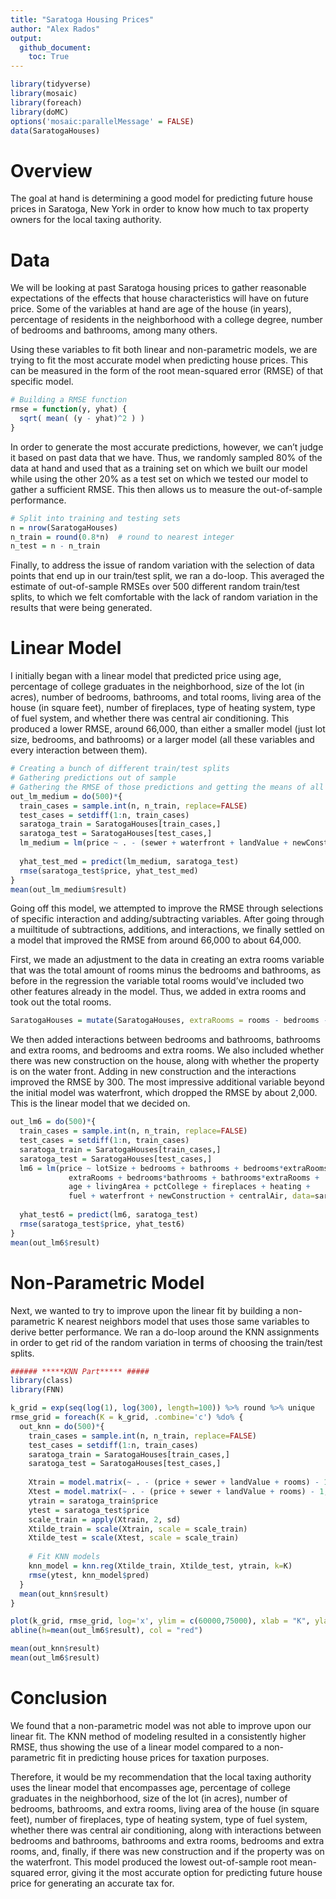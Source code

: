 ```yaml
---
title: "Saratoga Housing Prices"
author: "Alex Rados"
output: 
  github_document:
    toc: True
---
```


```r
library(tidyverse)
library(mosaic)
library(foreach)
library(doMC)
options('mosaic:parallelMessage' = FALSE)
data(SaratogaHouses)
``` 

# Overview  
The goal at hand is determining a good model for predicting future house prices in Saratoga, New York in order to know how much to tax property owners for the local taxing authority.

# Data  
We will be looking at past Saratoga housing prices to gather reasonable expectations of the effects that house characteristics will have on future price. Some of the variables at hand are age of the house (in years), percentage of residents in the neighborhood with a college degree, number of bedrooms and bathrooms, among many others. 

Using these variables to fit both linear and non-parametric models, we are trying to fit the most accurate model when predicting house prices. This can be measured in the form of the root mean-squared error (RMSE) of that specific model. 

```r
# Building a RMSE function
rmse = function(y, yhat) {
  sqrt( mean( (y - yhat)^2 ) )
}
``` 

In order to generate the most accurate predictions, however, we can't judge it based on past data that we have. Thus, we randomly sampled 80% of the data at hand and used that as a training set on which we built our model while using the other 20% as a test set on which we tested our model to gather a sufficient RMSE. This then allows us to measure the out-of-sample performance.

```r
# Split into training and testing sets
n = nrow(SaratogaHouses)
n_train = round(0.8*n)  # round to nearest integer
n_test = n - n_train
``` 

Finally, to address the issue of random variation with the selection of data points that end up in our train/test split, we ran a do-loop. This averaged the estimate of out-of-sample RMSEs over 500 different random train/test splits, to which we felt comfortable with the lack of random variation in the results that were being generated.

# Linear Model
I initially began with a linear model that predicted price using age, percentage of college graduates in the neighborhood, size of the lot (in acres), number of bedrooms, bathrooms, and total rooms, living area of the house (in square feet), number of fireplaces, type of heating system, type of fuel system, and whether there was central air conditioning. This produced a lower RMSE, around 66,000, than either a smaller model (just lot size, bedrooms, and bathrooms) or a larger model (all these variables and every interaction between them). 

```r
# Creating a bunch of different train/test splits
# Gathering predictions out of sample
# Gathering the RMSE of those predictions and getting the means of all 500
out_lm_medium = do(500)*{
  train_cases = sample.int(n, n_train, replace=FALSE)
  test_cases = setdiff(1:n, train_cases)
  saratoga_train = SaratogaHouses[train_cases,]
  saratoga_test = SaratogaHouses[test_cases,]
  lm_medium = lm(price ~ . - (sewer + waterfront + landValue + newConstruction), data=saratoga_train)
  
  yhat_test_med = predict(lm_medium, saratoga_test)
  rmse(saratoga_test$price, yhat_test_med)
} 
mean(out_lm_medium$result)
``` 

Going off this model, we attempted to improve the RMSE through selections of specific interaction and adding/subtracting variables. After going through a muiltitude of subtractions, additions, and interactions, we finally settled on a model that improved the RMSE from around 66,000 to about 64,000. 

First, we made an adjustment to the data in creating an extra rooms variable that was the total amount of rooms minus the bedrooms and bathrooms, as before in the regression the variable total rooms would've included two other features already in the model. Thus, we added in extra rooms and took out the total rooms. 

```r
SaratogaHouses = mutate(SaratogaHouses, extraRooms = rooms - bedrooms - bathrooms)
``` 

We then added interactions between bedrooms and bathrooms, bathrooms and extra rooms, and bedrooms and extra rooms. We also included whether there was new construction on the house, along with whether the property is on the water front. Adding in new construction and the interactions improved the RMSE by 300. The most impressive additional variable beyond the initial model was waterfront, which dropped the RMSE by about 2,000. This is the linear model that we decided on.

```r
out_lm6 = do(500)*{
  train_cases = sample.int(n, n_train, replace=FALSE)
  test_cases = setdiff(1:n, train_cases)
  saratoga_train = SaratogaHouses[train_cases,]
  saratoga_test = SaratogaHouses[test_cases,]
  lm6 = lm(price ~ lotSize + bedrooms + bathrooms + bedrooms*extraRooms +
             extraRooms + bedrooms*bathrooms + bathrooms*extraRooms + 
             age + livingArea + pctCollege + fireplaces + heating + 
             fuel + waterfront + newConstruction + centralAir, data=saratoga_train)
  
  yhat_test6 = predict(lm6, saratoga_test)
  rmse(saratoga_test$price, yhat_test6)
} 
mean(out_lm6$result)
``` 

# Non-Parametric Model
Next, we wanted to try to improve upon the linear fit by building a non-parametric K nearest neighbors model that uses those same variables to derive better performance. We ran a do-loop around the KNN assignments in order to get rid of the random variation in terms of choosing the train/test splits. 

```r
###### *****KNN Part***** #####
library(class)
library(FNN)
```

```r
k_grid = exp(seq(log(1), log(300), length=100)) %>% round %>% unique
rmse_grid = foreach(K = k_grid, .combine='c') %do% {
  out_knn = do(500)*{
    train_cases = sample.int(n, n_train, replace=FALSE)
    test_cases = setdiff(1:n, train_cases)
    saratoga_train = SaratogaHouses[train_cases,]
    saratoga_test = SaratogaHouses[test_cases,]
    
    Xtrain = model.matrix(~ . - (price + sewer + landValue + rooms) - 1, data=saratoga_train)
    Xtest = model.matrix(~ . - (price + sewer + landValue + rooms) - 1, data=saratoga_test)
    ytrain = saratoga_train$price 
    ytest = saratoga_test$price
    scale_train = apply(Xtrain, 2, sd) 
    Xtilde_train = scale(Xtrain, scale = scale_train)
    Xtilde_test = scale(Xtest, scale = scale_train) 
    
    # Fit KNN models
    knn_model = knn.reg(Xtilde_train, Xtilde_test, ytrain, k=K)
    rmse(ytest, knn_model$pred) 
  }
  mean(out_knn$result)
}

plot(k_grid, rmse_grid, log='x', ylim = c(60000,75000), xlab = "K", ylab = "RMSE")
abline(h=mean(out_lm6$result), col = "red")

mean(out_knn$result)
mean(out_lm6$result)
``` 

# Conclusion
We found that a non-parametric model was not able to improve upon our linear fit. The KNN method of modeling resulted in a consistently higher RMSE, thus showing the use of a linear model compared to a non-parametric fit in predicting house prices for taxation purposes.

Therefore, it would be my recommendation that the local taxing authority uses the linear model that encompasses age, percentage of college graduates in the neighborhood, size of the lot (in acres), number of bedrooms, bathrooms, and extra rooms, living area of the house (in square feet), number of fireplaces, type of heating system, type of fuel system, whether there was central air conditioning, along with interactions between bedrooms and bathrooms, bathrooms and extra rooms, bedrooms and extra rooms, and, finally, if there was new construction and if the property was on the waterfront. This model produced the lowest out-of-sample root mean-squared error, giving it the most accurate option for predicting future house price for generating an accurate tax for. 

